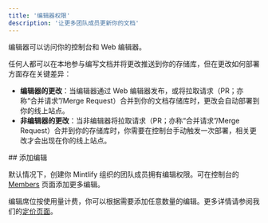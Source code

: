 ```yaml
---
title: '编辑器权限'
description: '让更多团队成员更新你的文档'
---
```


编辑器可以访问你的控制台和 Web 编辑器。

任何人都可以在本地参与编写文档并将更改推送到你的存储库，但在更改如何部署方面存在关键差异：

* **编辑器的更改**：当编辑器通过 Web 编辑器发布，或将拉取请求（PR；亦称“合并请求”/Merge Request）合并到你的文档存储库时，更改会自动部署到你的线上站点。
* **非编辑器的更改**：当非编辑器将拉取请求（PR；亦称“合并请求”/Merge Request）合并到你的存储库时，你需要在控制台手动触发一次部署，相关更改才会出现在你的线上站点。



<div id="add-editors">
  ## 添加编辑
</div>

默认情况下，创建你 Mintlify 组织的团队成员拥有编辑权限。可在控制台的 [Members](https://dashboard.mintlify.com/settings/organization/members) 页面添加更多编辑。

编辑席位按使用量计费，你可以根据需要添加任意数量的编辑。更多详情请参阅我们的[定价页面](https://mintlify.com/pricing)。
